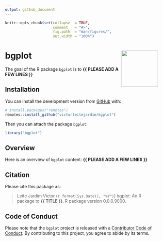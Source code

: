 ```yaml
---
output: github_document
---
```


<!-- README.md is generated from README.Rmd. Please edit that file -->


```r
knitr::opts_chunk$set(collapse  = TRUE,
                      comment   = "#>",
                      fig.path  = "man/figures/",
                      out.width = "100%")
```



bgplot <img src="man/figures/package-sticker.png" align="right" style="float:right; height:120px;"/>
=========================================================

<!-- badges: start -->
<!-- badges: end -->


The goal of the R package `bgplot` is to **{{ PLEASE ADD A FEW LINES }}**



## Installation

You can install the development version from [GitHub](https://github.com/) with:

```r
# install.packages("remotes")
remotes::install_github("victorleitejardim/bgplot")
```

Then you can attach the package `bgplot`:

```r
library("bgplot")
```



## Overview

Here is an overview of `bgplot` content: **{{ PLEASE ADD A FEW LINES }}**



## Citation

Please cite this package as: 

> Leite Jardim Victor (`r format(Sys.Date(), "%Y")`) bgplot: An R 
package to **{{ TITLE }}**. R package version 0.0.0.9000.



## Code of Conduct

Please note that the `bgplot` project is released with a 
[Contributor Code of Conduct](https://contributor-covenant.org/version/2/0/CODE_OF_CONDUCT.html). 
By contributing to this project, you agree to abide by its terms.
